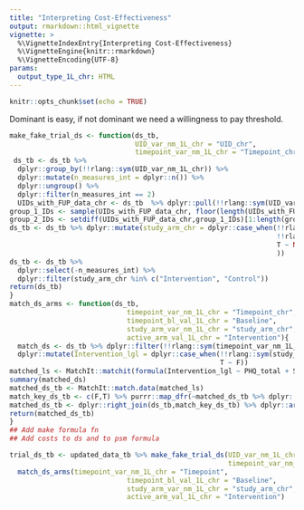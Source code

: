 ```yaml
---
title: "Interpreting Cost-Effectiveness"
output: rmarkdown::html_vignette
vignette: >
  %\VignetteIndexEntry{Interpreting Cost-Effectiveness}
  %\VignetteEngine{knitr::rmarkdown}
  %\VignetteEncoding{UTF-8}
params:
  output_type_1L_chr: HTML
---
```


```r
knitr::opts_chunk$set(echo = TRUE)
```

Dominant is easy, if not dominant we need a willingness to pay threshold.

```r
make_fake_trial_ds <- function(ds_tb,
                               UID_var_nm_1L_chr = "UID_chr",
                               timepoint_var_nm_1L_chr = "Timepoint_chr"){
 ds_tb <- ds_tb %>%
  dplyr::group_by(!!rlang::sym(UID_var_nm_1L_chr)) %>%
  dplyr::mutate(n_measures_int = dplyr::n()) %>%
  dplyr::ungroup() %>%
  dplyr::filter(n_measures_int == 2)
  UIDs_with_FUP_data_chr <- ds_tb  %>% dplyr::pull(!!rlang::sym(UID_var_nm_1L_chr)) %>% unique()
group_1_IDs <- sample(UIDs_with_FUP_data_chr, floor(length(UIDs_with_FUP_data_chr)/2))
group_2_IDs <- setdiff(UIDs_with_FUP_data_chr,group_1_IDs)[1:length(group_1_IDs)]
ds_tb <- ds_tb %>% dplyr::mutate(study_arm_chr = dplyr::case_when(!!rlang::sym(UID_var_nm_1L_chr) %in% group_1_IDs ~ "Intervention",
                                                                  !!rlang::sym(UID_var_nm_1L_chr) %in% group_2_IDs ~ "Control",
                                                                  T ~ NA_character_
                                                                  ))
ds_tb <- ds_tb %>%
  dplyr::select(-n_measures_int) %>%
  dplyr::filter(study_arm_chr %in% c("Intervention", "Control"))
return(ds_tb)
}
match_ds_arms <- function(ds_tb,
                             timepoint_var_nm_1L_chr = "Timepoint_chr",
                             timepoint_bl_val_1L_chr = "Baseline",
                             study_arm_var_nm_1L_chr = "study_arm_chr",
                             active_arm_val_1L_chr = "Intervention"){
  match_ds <- ds_tb %>% dplyr::filter(!!rlang::sym(timepoint_var_nm_1L_chr) == timepoint_bl_val_1L_chr) %>%
  dplyr::mutate(Intervention_lgl = dplyr::case_when(!!rlang::sym(study_arm_var_nm_1L_chr) == active_arm_val_1L_chr ~ T,
                                                    T ~ F)) 
matched_ls <- MatchIt::matchit(formula(Intervention_lgl ~ PHQ_total + SOFAS_total), data = match_ds, method = "nearest", ratio=1)
summary(matched_ds)
matched_ds_tb <- MatchIt::match.data(matched_ls) 
match_key_ds_tb <- c(F,T) %>% purrr::map_dfr(~matched_ds_tb %>% dplyr::filter(Intervention_lgl == .x) %>% dplyr::arrange(distance) %>% dplyr::mutate(match_idx_int = 1:dplyr::n())) %>% dplyr::arrange(match_idx_int) %>% dplyr::select(UID, study_arm_chr, match_idx_int)
matched_ds_tb <- dplyr::right_join(ds_tb,match_key_ds_tb) %>% dplyr::arrange(match_idx_int)
return(matched_ds_tb)
}
## Add make formula fn
## Add costs to ds and to psm formula
```
```r
trial_ds_tb <- updated_data_tb %>% make_fake_trial_ds(UID_var_nm_1L_chr = "UID", 
                                                      timepoint_var_nm_1L_chr = "Timepoint") %>%
  match_ds_arms(timepoint_var_nm_1L_chr = "Timepoint",
                             timepoint_bl_val_1L_chr = "Baseline",
                             study_arm_var_nm_1L_chr = "study_arm_chr",
                             active_arm_val_1L_chr = "Intervention")
```

